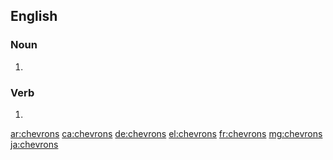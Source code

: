 ==English==

===Noun===
{{head|en|noun plural form}}

# {{plural of|chevron|lang=en}}

===Verb===
{{head|en|verb form}}

# {{en-third-person singular of|chevron}}

[[ar:chevrons]]
[[ca:chevrons]]
[[de:chevrons]]
[[el:chevrons]]
[[fr:chevrons]]
[[mg:chevrons]]
[[ja:chevrons]]